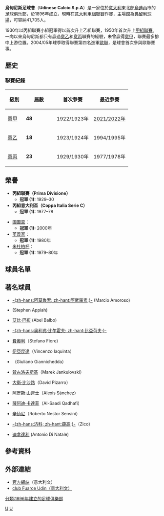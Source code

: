 {{noteTA|G1=足球|G2=意甲
|T=zh-hans:乌迪内斯足球俱乐部; zh-hk:烏甸尼斯足球會; zh-tw:烏迪內斯足球俱樂部;
|1=zh-hans:乌迪内斯足球俱乐部; zh-hk:烏甸尼斯足球會; zh-tw:烏迪內斯足球俱樂部;
|2=zh-hans:乌迪内斯; zh-hk:烏甸尼斯; zh-tw:烏迪內斯;
|3=zh-hans:帕斯夸莱·马里诺; zh-hk:馬連奴;
|4=zh-cn:德尔内里;zh-hk:迪拿利;
}}
{{Football club infobox
| clubname   = 烏甸尼斯<br />''Udinese''
| image      = [[File:Udinese_Calcio.svg|180px]]
| fullname   = Udinese Calcio SpA
| nickname   = 黑白（''Bianconeri''）、<br />小斑馬（''Zebrette''）
| founded    = 1896年
| ground     = [[弗留利球場|弗留利球場]]
| city       = [[意大利|意大利]][[烏迪內|烏迪內]]
| capacity   = 25,144
| owner      = {{le|詹保羅·波佐|Giampaolo Pozzo}}
| chairman   = {{le|法蘭高·蘇達迪|Franco Soldati}}
| mgrtitle   = 主教練
| manager    = {{le|加布里埃萊·喬菲|Gabriele Cioffi}} (暫代領隊)
| league     = [[意大利足球甲級聯賽|意大利足球甲級聯賽]]
| season     = [[2021年至2022年意大利足球甲級聯賽|2021–22]]
| position   = 意甲，第 12 位
| shirtsupplier= [[马克龙_(运动品牌)|馬克龍]]
| shirtsponsors= [[達契亞汽車|DACIA]]
| pattern_b1 = _udinese1920h
| body1 = FFFFFF
| pattern_la1 = _udinese1920h
| leftarm1 = FFFFFF
| pattern_ra1 = _udinese1920h
| rightarm1 = FFFFFF
| pattern_sh1 = _udinese1920h
| shorts1 = 000000
| pattern_so1 = _udinese1920h
| socks1 = 000000
| pattern_b2 = _udinese1920a
| body2 = FFFFFF
| pattern_la2 = _udinese1920a
| leftarm2 = FFFFFF
| pattern_ra2 = _udinese1920a
| rightarm2 = FFFFFF
| pattern_sh2 = _udinese1920a
| shorts2 = FFFFFF
| pattern_so2 = _udinese1920a
| socks2 = 000000
| body3 = FFFFFF
| pattern_b3 = _udinese1920t
| pattern_la3 = _udinese1920t
| leftarm3 = FFFFFF
| pattern_ra3 = _udinese1920t
| rightarm3 = FFFFFF
| pattern_sh3 = _udinese1920t
| shorts3 = FFFFFF
| pattern_so3 = _udinese1920t
| socks3 = 172F4D
}}
'''烏甸尼斯足球會'''（'''Udinese Calcio S.p.A'''）是一家位於[[意大利|意大利]]東北部[[烏迪內|烏迪內]]市的足球俱乐部，於1896年成立，現時在[[意甲|意大利甲組聯賽]]作賽，主場館為[[弗留利球場|弗留利球場]]，可容納41,705人。

1930年以丙組聯賽小組冠軍得以首次升上乙組聯賽，1950年首次升上[[意甲|甲組聯賽]]。一向以來烏甸尼斯都只有贏過[[意乙|意乙]]和[[意丙|意丙]]聯賽的經驗，未曾贏得[[意甲|意甲]]，聯賽最多排中上游位置。2004/05年球季取得聯賽第四名進軍[[歐聯|歐聯]]，是球會首次參與歐聯賽事。

== 歷史 ==
=== 聯賽紀錄 ===
{| class="wikitable sortable" 
! width="15%"| 級別
! width="25%"| 屆數
! width="30%"| 首次參賽
! width="30%"| 最近參賽
|-
| [[意甲|意甲]]  || '''48''' || 1922/1923年 || [[2020年至2021年意大利足球甲級聯賽|2021/2022年]]
|- bgcolor=#FAF8F0
| [[意乙|意乙]]  || '''18''' || 1923/1924年 || 1994/1995年
|-
| [[意丙|意丙]]  || '''23''' || 1929/1930年 || 1977/1978年 
|}

== 榮譽 ==
*'''丙組聯賽（Prima Divisione）'''
**'''冠軍 (1):''' 1929–30
*'''丙組意大利盃（Coppa Italia Serie C）'''
**'''冠軍 (1):''' 1977–78

* [[圖圖盃|圖圖盃]]：
**'''冠軍 (1):''' 2000年
* [[英義盃|英義盃]]：
**'''冠軍 (1):''' 1980年
* [[米杜柏杯|米杜柏杯]]：
**'''冠軍 (1):''' 1979–80年

== 球員名單 ==
<!--
{| style="padding:0.3em; border:1px solid #000000; background:#FFFFFF; font-size:90%; line-height:1.5em" width=80%
|- bgcolor=#000000
!width=5%|<font color="#ffffff">編號
!width=6%|<font color="#ffffff">國籍
!width=24%|<font color="#ffffff">球員名字
!width=17%|<font color="#ffffff">出生日期
!width=10%|<font color="#ffffff">加盟年份
!width=13%|<font color="#ffffff">前屬球會
|-
!colspan=9 bgcolor=black|<font color="#ffffff">'''門 將'''
|- bgcolor=#ded9d9
|align=center|'''1'''
|align=center|{{flagicon|Romania}}
|梅素（Juan Musso）
|align=center|1994年5月6日
|align=center|2018年
|align=center|[[競賽會|競賽會]]

|-
!colspan=9 bgcolor=black|<font color="#ffffff">'''後 衛'''
|- bgcolor=#ded9d9
|align=center|'''3'''
|align=center|{{flagicon|BRA}}
|森美亞山度士（Samir Santos）
|align=center|1994年12月5日
|align=center|2016年
|align=center|[[維羅納|維羅納]]

|- bgcolor=#ded9d9
|align=center|'''4'''
|align=center|{{flagicon|AUT}}
|'''普特爾（Sebastian Prodl）
|align=center|1987年6月21日
|align=center|2020年
|align=center|[[屈福特|屈福特]]

|- bgcolor=#ded9d9
|align=center|'''5'''
|align=center|{{flagicon|NED}}
|'''奧維真（Thomas Ouwejan）
|align=center|1996年6月24日
|align=center|2020年
|align=center|[[艾克馬亞|艾克馬亞]]

|-
!colspan=9 bgcolor=black|<font color="#ffffff">'''中 場'''
|- bgcolor=#ded9d9
|align=center|'''10'''
|align=center|{{flagicon|ARG}}
|[[羅德里戈·迪·保羅|迪保羅]]（Rodrigo De Paul）
|align=center|1994年5月24日
|align=center|2016年
|align=center|[[競賽會|競賽會]]

|-
!colspan=9 bgcolor=black|<font color="#ffffff">'''前 鋒'''
|- bgcolor=#ded9d9
|align=center|'''9'''
|align=center|{{flagicon|ESP}}
|'''[[杰拉德·德乌洛费乌|迪路菲奧]]（Gerard Deulofeu）
|align=center|1994年3月13日
|align=center|2020年
|align=center|[[屈福特|屈福特]]
|}
-->

== 著名球員 ==
* {{flagicon|Brazil}} [[阿莫羅索|-{zh-hans:阿莫鲁索; zh-hant:阿武羅素;}-]] (Marcio Amoroso)
* {{flagicon|Ghana}} {{le|艾比亞|Stephen Appiah}} (Stephen Appiah)
* {{flagicon|Argentina}} [[艾比·巴布|艾比·巴布]] (Abel Balbo) 
* {{flagicon|Germany}} [[奥利弗·比尔霍夫|-{zh-hans:奥利弗·比尔霍夫; zh-hant:比亞荷夫;}-]] 
* {{flagicon|Italy}} [[斯蒂法诺·菲奥雷|費奧利]]（Stefano Fiore）
* {{flagicon|Italy}} [[温琴佐·亚昆塔|伊亞昆達]]（Vincenzo Iaquinta）
* {{flagicon|Italy}} {{le|簡尼捷達|Giuliano Giannichedda}}（Giuliano Giannichedda）
* {{flagicon|Czech Republic}} [[马雷克·扬库洛夫斯基|贊古洛夫斯基]]（Marek Jankulovski）
* {{flagicon|Chile}} [[大卫·皮萨罗|大衛·比沙路]]（David Pizarro）
* {{flagicon|Chile}} [[阿莱克西斯·桑切斯|阿歷斯·山齊士]]（Alexis Sánchez）
* {{flagicon|Libya}} [[薩阿迪·卡達菲|薩阿迪·卡達菲]]（Al-Saadi Qadhafi）
* {{flagicon|Argentina}} [[辛仙尼|辛仙尼]]（Roberto Nestor Sensini）
* {{flagicon|Brazil}} [[济科|-{zh-hans:济科; zh-hant:薛高;}-]]（Zico）
* {{flagicon|Italy}} [[迪拿達利|迪拿達利]] (Antonio Di Natale)

== 參考資料 ==
{{reflist}}

== 外部連結 ==
* [http://www.udinese.it 官方網站]{{Wayback|url=http://www.udinese.it/ |date=20110309025755 }}（意大利文）
* [http://www.sommarti.com/udinese.html/Fans club Fuarce Udin（意大利文）]{{dead link|date=2017年11月 |bot=InternetArchiveBot |fix-attempted=yes }}

{{欧洲足联国际托托杯冠军}}
{{烏甸尼斯球員名單}}
{{意甲}}
[[Category:意大利足球俱樂部|U]]
[[分類:1896年建立的足球俱樂部|分類:1896年建立的足球俱樂部]]
[[Category:弗留利-威尼斯朱利亞大區足球會|U]]